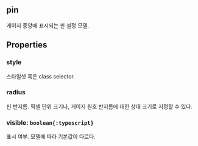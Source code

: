 ## pin
게이지 중앙에 표시되는 핀 설정 모델.
## Properties

### style
스타일셋 혹은 class selector.  

### radius
핀 반지름.
픽셀 단위 크기나, 게이지 원호 반지름에 대한 상대 크기로 지정할 수 있다.  

### visible: `boolean{:typescript}`
표시 여부.
모델에 따라 기본값이 다르다.  
